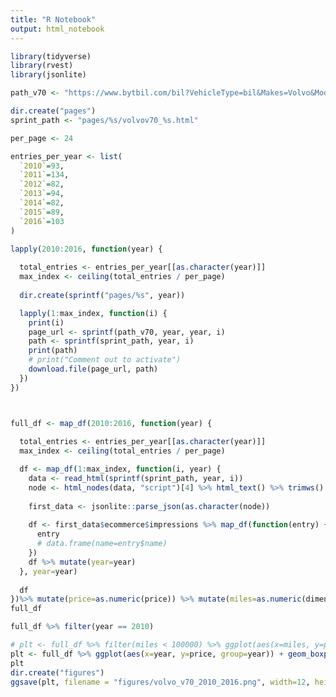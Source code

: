 ```yaml
---
title: "R Notebook"
output: html_notebook
---
```



```r
library(tidyverse)
library(rvest)
library(jsonlite)
```


```r
path_v70 <- "https://www.bytbil.com/bil?VehicleType=bil&Makes=Volvo&Models=V70&FreeText=&PriceRange.From=&PriceRange.To=&ModelYearRange.From=%s&ModelYearRange.To=%s&MilageRange.From=&MilageRange.To=&BodyTypes=&Gearboxes=&EnginePowerRange.From=&EnginePowerRange.To=&ShowLeasingOffers=&ShowImportedOffers=&ElectricRangeRange.From=&ElectricRangeRange.To=&SortParams.SortField=publishedDate&SortParams.IsAscending=False"

dir.create("pages")
sprint_path <- "pages/%s/volvov70_%s.html"

per_page <- 24

entries_per_year <- list(
  `2010`=93,
  `2011`=134,
  `2012`=82,
  `2013`=94,
  `2014`=82,
  `2015`=89,
  `2016`=103
)

lapply(2010:2016, function(year) {
  
  total_entries <- entries_per_year[[as.character(year)]]
  max_index <- ceiling(total_entries / per_page)
  
  dir.create(sprintf("pages/%s", year))

  lapply(1:max_index, function(i) {
    print(i)
    page_url <- sprintf(path_v70, year, year, i)
    path <- sprintf(sprint_path, year, i)
    print(path)
    # print("Comment out to activate")
    download.file(page_url, path)
  })
})



full_df <- map_df(2010:2016, function(year) {
  
  total_entries <- entries_per_year[[as.character(year)]]
  max_index <- ceiling(total_entries / per_page)

  df <- map_df(1:max_index, function(i, year) {
    data <- read_html(sprintf(sprint_path, year, i))
    node <- html_nodes(data, "script")[4] %>% html_text() %>% trimws() %>% gsub("dataLayer.push\\(", "", .) %>% gsub("\\)$", "", .) %>% gsub(");.*", "", .) %>% gsub("'", "\"", .)
    
    first_data <- jsonlite::parse_json(as.character(node))
    
    df <- first_data$ecommerce$impressions %>% map_df(function(entry) {
      entry
      # data.frame(name=entry$name)
    })
    df %>% mutate(year=year)
  }, year=year)
  
  df
})%>% mutate(price=as.numeric(price)) %>% mutate(miles=as.numeric(dimension2))
full_df

full_df %>% filter(year == 2010)
```

```r
# plt <- full_df %>% filter(miles < 100000) %>% ggplot(aes(x=miles, y=price, color=as.factor(year))) + geom_point() + theme_bw() + facet_wrap(year~.) + ggtitle("Volvo V70 price (SEK) vs miles (10x km) per year")
plt <- full_df %>% ggplot(aes(x=year, y=price, group=year)) + geom_boxplot() + theme_bw() + xlab("Year") + ylab("Price (SEK)") + ggtitle("Price distribution second hand Volvo V70 September 2022")
plt
dir.create("figures")
ggsave(plt, filename = "figures/volvo_v70_2010_2016.png", width=12, height=8)
```


